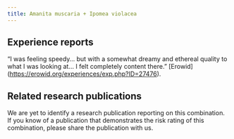 ---
title: Amanita muscaria + Ipomea violacea
---
## Experience reports

“I was feeling speedy… but with a somewhat dreamy and ethereal quality to what I was looking at… I felt completely content there.” [Erowid] (https://erowid.org/experiences/exp.php?ID=27476).

## Related research publications

We are yet to identify a research publication reporting on this combination. If you know of a publication that demonstrates the risk rating of this combination, please share the publication with us.


